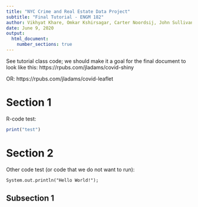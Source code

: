```yaml
---
title: "NYC Crime and Real Estate Data Project"
subtitle: "Final Tutorial - ENGM 182"
author: Vikhyat Khare, Omkar Kshirsagar, Carter Noordsij, John Sullivan
date: June 9, 2020
output:
  html_document:
    number_sections: true
---
```


See tutorial class code; we should make it a goal for the final document to look like this: https://rpubs.com/jladams/covid-shiny

OR: https://rpubs.com/jladams/covid-leaflet

# Section 1

R-code test:

```r
print("test")
```

# Section 2

Other code test (or code that we do not want to run):

```
System.out.println("Hello World!");
```

## Subsection 1